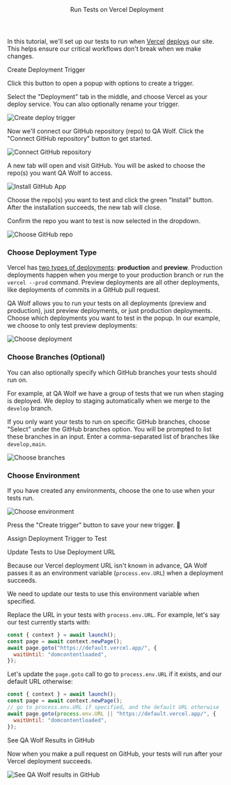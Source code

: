 

<Layout>

<Header>Run Tests on Vercel Deployment</Header>

In this tutorial, we'll set up our tests to run when <a href="https://vercel.com/" target="_blank">Vercel</a> <a href="https://vercel.com/docs/platform/deployments" target="_blank">deploys</a> our site. This helps ensure our critical workflows don't break when we make changes.

<SubHeader>Create Deployment Trigger</SubHeader>

<CreateTrigger description="on Vercel deployments" />

Click this button to open a popup with options to create a trigger.

Select the "Deployment" tab in the middle, and choose Vercel as your deploy service. You can also optionally rename your trigger.

<Image
  alt="Create deploy trigger"
  height={301}
  src="/docs/run-tests-on-vercel-deployment/create-deploy-trigger.png"
  width={483}
/>

Now we'll connect our GitHub repository (repo) to QA Wolf. Click the "Connect GitHub repository" button to get started.

<Image
  alt="Connect GitHub repository"
  height={321}
  src="/docs/run-tests-on-vercel-deployment/github-repo.png"
  width={400}
/>

A new tab will open and visit GitHub. You will be asked to choose the repo(s) you want QA Wolf to access.

<Image
  alt="Install GitHub App"
  height={528}
  src="/docs/run-on-netlify-deployment/install-github-app.png"
  width={400}
/>

Choose the repo(s) you want to test and click the green "Install" button. After the installation succeeds, the new tab will close.

Confirm the repo you want to test is now selected in the dropdown.

<Image
  alt="Choose GitHub repo"
  height={166}
  src="/docs/run-tests-on-vercel-deployment/choose-repo.png"
  width={486}
/>

### Choose Deployment Type

Vercel has <a href="https://vercel.com/docs/platform/deployments#deployment-types" target="\_blank">two types of deployments</a>: **production** and **preview**. Production deployments happen when you merge to your production branch or run the `vercel --prod` command. Preview deployments are all other deployments, like deployments of commits in a GitHub pull request.

QA Wolf allows you to run your tests on all deployments (preview and production), just preview deployments, or just production deployments. Choose which deployments you want to test in the popup. In our example, we choose to only test preview deployments:

<Image
  alt="Choose deployment"
  height={74}
  src="/docs/run-tests-on-vercel-deployment/choose-deployment.png"
  width={488}
/>

### Choose Branches (Optional)

You can also optionally specify which GitHub branches your tests should run on.

For example, at QA Wolf we have a group of tests that we run when staging is deployed. We deploy to staging automatically when we merge to the `develop` branch.

If you only want your tests to run on specific GitHub branches, choose "Select" under the GitHub branches option. You will be prompted to list these branches in an input. Enter a comma-separated list of branches like `develop,main`.

<Image
  alt="Choose branches"
  height={78}
  src="/docs/run-tests-on-vercel-deployment/choose-branches.png"
  width={488}
/>

### Choose Environment

If you have created any <Link href="use-environment-variables">environments</Link>, choose the one to use when your tests run.

<Image
  alt="Choose environment"
  height={161}
  src="/docs/run-tests-on-vercel-deployment/choose-environment.png"
  width={489}
/>

Press the "Create trigger" button to save your new trigger. 🎉

<SubHeader>Assign Deployment Trigger to Test</SubHeader>

<AssignTrigger doc="run-tests-on-vercel-deployment" />

<SubHeader>Update Tests to Use Deployment URL</SubHeader>

Because our Vercel deployment URL isn't known in advance, QA Wolf passes it as an <Link href="use-environment-variables">environment variable</Link> (`process.env.URL`) when a deployment succeeds.

We need to update our tests to use this environment variable when specified.

Replace the URL in your tests with `process.env.URL`. For example, let's say our test currently starts with:

```js
const { context } = await launch();
const page = await context.newPage();
await page.goto("https://default.vercel.app/", {
  waitUntil: "domcontentloaded",
});
```

Let's update the `page.goto` call to go to `process.env.URL` if it exists, and our default URL otherwise:

```js
const { context } = await launch();
const page = await context.newPage();
// go to process.env.URL if specified, and the default URL otherwise
await page.goto(process.env.URL || "https://default.vercel.app/", {
  waitUntil: "domcontentloaded",
});
```

<SubHeader>See QA Wolf Results in GitHub</SubHeader>

Now when you make a pull request on GitHub, your tests will run after your Vercel deployment succeeds.

<Image
  alt="See QA Wolf results in GitHub"
  height={202}
  src="/docs/run-tests-on-vercel-deployment/github-checks.png"
  width={600}
/>

<ViewRunHistory description="on Vercel deployments" />

</Layout>
